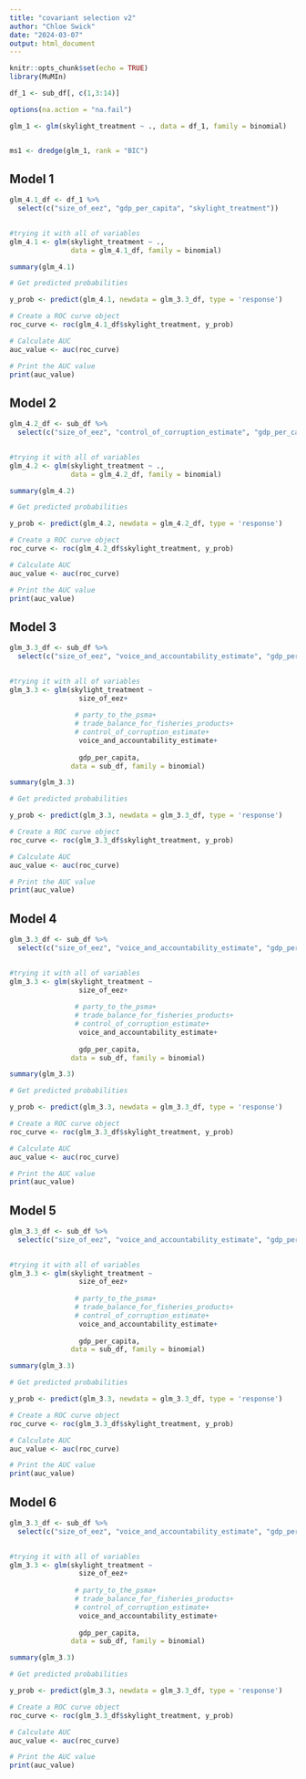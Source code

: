 ```yaml
---
title: "covariant selection v2"
author: "Chloe Swick"
date: "2024-03-07"
output: html_document
---
```


```r
knitr::opts_chunk$set(echo = TRUE)
library(MuMIn)
```


```r
df_1 <- sub_df[, c(1,3:14)]

options(na.action = "na.fail")

glm_1 <- glm(skylight_treatment ~ ., data = df_1, family = binomial)


ms1 <- dredge(glm_1, rank = "BIC")
```

## Model 1
```r

glm_4.1_df <- df_1 %>%  
  select(c("size_of_eez", "gdp_per_capita", "skylight_treatment")) 
 

#trying it with all of variables 
glm_4.1 <- glm(skylight_treatment ~ .,
               data = glm_4.1_df, family = binomial)

summary(glm_4.1)

# Get predicted probabilities

y_prob <- predict(glm_4.1, newdata = glm_3.3_df, type = 'response')

# Create a ROC curve object
roc_curve <- roc(glm_4.1_df$skylight_treatment, y_prob)

# Calculate AUC
auc_value <- auc(roc_curve)

# Print the AUC value
print(auc_value)


```


## Model 2 
```r

glm_4.2_df <- sub_df %>%  
  select(c("size_of_eez", "control_of_corruption_estimate", "gdp_per_capita", "skylight_treatment")) 
 

#trying it with all of variables 
glm_4.2 <- glm(skylight_treatment ~ ., 
               data = glm_4.2_df, family = binomial)

summary(glm_4.2)

# Get predicted probabilities

y_prob <- predict(glm_4.2, newdata = glm_4.2_df, type = 'response')

# Create a ROC curve object
roc_curve <- roc(glm_4.2_df$skylight_treatment, y_prob)

# Calculate AUC
auc_value <- auc(roc_curve)

# Print the AUC value
print(auc_value)


```


## Model 3 
```r

glm_3.3_df <- sub_df %>%  
  select(c("size_of_eez", "voice_and_accountability_estimate", "gdp_per_capita", "skylight_treatment")) 
 

#trying it with all of variables 
glm_3.3 <- glm(skylight_treatment ~ 
                 size_of_eez+
                 
                # party_to_the_psma+
                # trade_balance_for_fisheries_products+
                # control_of_corruption_estimate+
                 voice_and_accountability_estimate+
                
                 gdp_per_capita, 
               data = sub_df, family = binomial)

summary(glm_3.3)

# Get predicted probabilities

y_prob <- predict(glm_3.3, newdata = glm_3.3_df, type = 'response')

# Create a ROC curve object
roc_curve <- roc(glm_3.3_df$skylight_treatment, y_prob)

# Calculate AUC
auc_value <- auc(roc_curve)

# Print the AUC value
print(auc_value)


```

## Model 4 
```r

glm_3.3_df <- sub_df %>%  
  select(c("size_of_eez", "voice_and_accountability_estimate", "gdp_per_capita", "skylight_treatment")) 
 

#trying it with all of variables 
glm_3.3 <- glm(skylight_treatment ~ 
                 size_of_eez+
                 
                # party_to_the_psma+
                # trade_balance_for_fisheries_products+
                # control_of_corruption_estimate+
                 voice_and_accountability_estimate+
                
                 gdp_per_capita, 
               data = sub_df, family = binomial)

summary(glm_3.3)

# Get predicted probabilities

y_prob <- predict(glm_3.3, newdata = glm_3.3_df, type = 'response')

# Create a ROC curve object
roc_curve <- roc(glm_3.3_df$skylight_treatment, y_prob)

# Calculate AUC
auc_value <- auc(roc_curve)

# Print the AUC value
print(auc_value)


```

## Model 5 
```r

glm_3.3_df <- sub_df %>%  
  select(c("size_of_eez", "voice_and_accountability_estimate", "gdp_per_capita", "skylight_treatment")) 
 

#trying it with all of variables 
glm_3.3 <- glm(skylight_treatment ~ 
                 size_of_eez+
                 
                # party_to_the_psma+
                # trade_balance_for_fisheries_products+
                # control_of_corruption_estimate+
                 voice_and_accountability_estimate+
                
                 gdp_per_capita, 
               data = sub_df, family = binomial)

summary(glm_3.3)

# Get predicted probabilities

y_prob <- predict(glm_3.3, newdata = glm_3.3_df, type = 'response')

# Create a ROC curve object
roc_curve <- roc(glm_3.3_df$skylight_treatment, y_prob)

# Calculate AUC
auc_value <- auc(roc_curve)

# Print the AUC value
print(auc_value)


```


## Model 6 
```r

glm_3.3_df <- sub_df %>%  
  select(c("size_of_eez", "voice_and_accountability_estimate", "gdp_per_capita", "skylight_treatment")) 
 

#trying it with all of variables 
glm_3.3 <- glm(skylight_treatment ~ 
                 size_of_eez+
                 
                # party_to_the_psma+
                # trade_balance_for_fisheries_products+
                # control_of_corruption_estimate+
                 voice_and_accountability_estimate+
                
                 gdp_per_capita, 
               data = sub_df, family = binomial)

summary(glm_3.3)

# Get predicted probabilities

y_prob <- predict(glm_3.3, newdata = glm_3.3_df, type = 'response')

# Create a ROC curve object
roc_curve <- roc(glm_3.3_df$skylight_treatment, y_prob)

# Calculate AUC
auc_value <- auc(roc_curve)

# Print the AUC value
print(auc_value)


```







